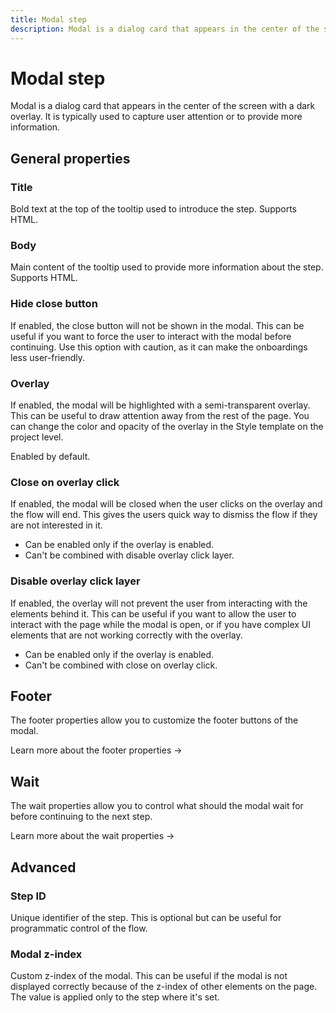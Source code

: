 ```yaml
---
title: Modal step
description: Modal is a dialog card that appears in the center of the screen with a dark overlay.
---
```


# Modal step

Modal is a dialog card that appears in the center of the screen with a dark overlay. It is typically used to capture user attention or to provide more information.

<Demo variant="modal" />

## General properties

### Title

Bold text at the top of the tooltip used to introduce the step. Supports HTML.

### Body

Main content of the tooltip used to provide more information about the step. Supports HTML.

### Hide close button

If enabled, the close button will not be shown in the modal. This can be useful if you want to force the user to interact with the modal before continuing. Use this option with caution, as it can make the onboardings less user-friendly.

### Overlay

If enabled, the modal will be highlighted with a semi-transparent overlay. This can be useful to draw attention away from the rest of the page. You can change the color and opacity of the overlay in the Style template on the project level.

Enabled by default.

### Close on overlay click

If enabled, the modal will be closed when the user clicks on the overlay and the flow will end. This gives the users quick way to dismiss the flow if they are not interested in it.

- Can be enabled only if the overlay is enabled.
- Can't be combined with disable overlay click layer.

### Disable overlay click layer

If enabled, the overlay will not prevent the user from interacting with the elements behind it. This can be useful if you want to allow the user to interact with the page while the modal is open, or if you have complex UI elements that are not working correctly with the overlay.

- Can be enabled only if the overlay is enabled.
- Can't be combined with close on overlay click.

## Footer

The footer properties allow you to customize the footer buttons of the modal.

<SectionLink href="/step-types/shared-properties/footer-properties">
  Learn more about the footer properties →
</SectionLink>

## Wait

The wait properties allow you to control what should the modal wait for before continuing to the next step.

<SectionLink href="/step-types/shared-properties/wait-properties">
  Learn more about the wait properties →
</SectionLink>

## Advanced

### Step ID

Unique identifier of the step. This is optional but can be useful for programmatic control of the flow.

### Modal z-index

Custom z-index of the modal. This can be useful if the modal is not displayed correctly because of the z-index of other elements on the page. The value is applied only to the step where it's set.
